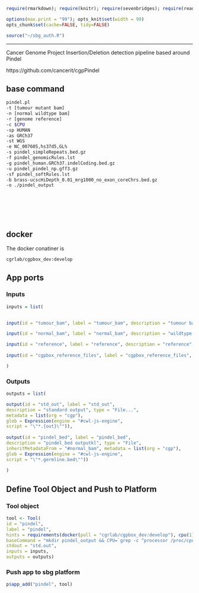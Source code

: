 ```r
require(rmarkdown); require(knitr); require(sevenbridges); require(readr)

options(max.print = "99"); opts_knit$set(width = 99)
opts_chunk$set(cache=FALSE, tidy=FALSE)

source("~/sbg_auth.R")

```

<hr>

Cancer Genome Project Insertion/Deletion detection pipeline based around Pindel

https://github.com/cancerit/cgpPindel

## base command

```sh

pindel.pl
-t [tumour mutant bam]
-n [normal wildtype bam]
-r [genome reference]
-c $CPU
-sp HUMAN 
-as GRCh37 
-st WGS
-e NC_007605,hs37d5,GL%
-s pindel_simpleRepeats.bed.gz
-f pindel_genomicRules.lst
-g pindel_human.GRCh37.indelCoding.bed.gz
-u pindel_pindel_np.gff3.gz
-sf pindel_softRules.lst
-b brass-ucscHiDepth_0.01_mrg1000_no_exon_coreChrs.bed.gz
-o ./pindel_output

```

<br><br><br><br>

## docker 

The docker conatiner is

``` cgrlab/cgpbox_dev:develop ```

## App ports {.tabset .tabset-fade .tabset-tabs}

### Inputs

```r
inputs = list(
  

input(id = "tumour_bam", label = "tumour_bam", description = "tumour bam", type = "File", secondaryFiles = list(".bai"), prefix = "-t"),

input(id = "normal_bam", label = "normal_bam", description = "wildtype bam", type = "File", secondaryFiles = list(".bai"), prefix = "-n"),

input(id = "reference", label = "reference", description = "reference", type = "File", secondaryFiles = list(".fai"), prefix = "-r"),
  
input(id = "cgpbox_reference_files", label = "cgpbox_reference_files", description = "extracted reference files", type = "File...", stageInput = "link")

)

```

### Outputs

```r

outputs = list(

output(id = "std_out", label = "std_out", 
description = "standard output", type = "File...",
metadata = list(org = "cgp"),
glob = Expression(engine = "#cwl-js-engine",
script = "\"*.{out}\"")),
  
output(id = "pindel_bed", label = "pindel_bed", 
description = "pindel_bed outputkl", type = "File",
inheritMetadataFrom = "#normal_bam", metadata = list(org = "cgp"),
glob = Expression(engine = "#cwl-js-engine",
script = "\"*.germline.bed\""))
  
)


```

## Define Tool Object and Push to Platform {.tabset .tabset-fade .tabset-tabs}
  
### Tool object

```r

tool <- Tool(
id = "pindel", 
label = "pindel",
hints = requirements(docker(pull = "cgrlab/cgpbox_dev:develop"), cpu(1), mem(1000)),
baseCommand = "mkdir pindel_output && CPU=`grep -c ^processor /proc/cpuinfo` && pindel.pl -c $CPU -sp HUMAN -as GRCh37 -st WGS -e NC_007605,hs37d5,GL% -s pindel_simpleRepeats.bed.gz -f pindel_genomicRules.lst -g pindel_human.GRCh37.indelCoding.bed.gz -u pindel_pindel_np.gff3.gz -sf pindel_softRules.lst -b brass-ucscHiDepth_0.01_mrg1000_no_exon_coreChrs.bed.gz -o ./pindel_output",
stdout = "std.out",
inputs = inputs,
outputs = outputs)


```

### Push app to sbg platform

```r

p$app_add("pindel", tool)


```

